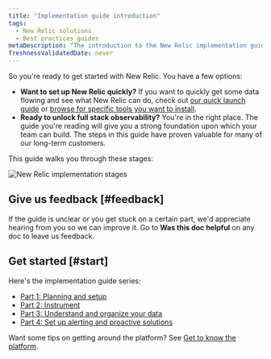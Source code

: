```yaml
---
title: "Implementation guide introduction"
tags:
  - New Relic solutions
  - Best practices guides 
metaDescription: "The introduction to the New Relic implementation guide."
freshnessValidatedDate: never
---
```



So you're ready to get started with New Relic. You have a few options:

* <DNT>**Want to set up New Relic quickly?**</DNT> If you want to quickly get some data flowing and see what New Relic can do, check out [our quick launch guide](/docs/new-relic-solutions/get-started/quick-launch-guide) or [browse for specific tools you want to install](https://newrelic.com/instant-observability).
* <DNT>**Ready to unlock full stack observability?**</DNT> You're in the right place. The guide you're reading will give you a strong foundation upon which your team can build. The steps in this guide have proven valuable for many of our long-term customers.

This guide walks you through these stages: 

<img
  title="New Relic implementation stages"
  alt="New Relic implementation stages"
  src={apmImplementationGuideStages}
/>

## Give us feedback [#feedback]

If the guide is unclear or you get stuck on a certain part, we'd appreciate hearing from you so we can improve it. Go to <DNT>**Was this doc helpful**</DNT> on any doc to leave us feedback. 

## Get started [#start]

Here's the implementation guide series:  

* [Part 1: Planning and setup](/docs/new-relic-solutions/get-started/implementation-guide-planning-setup)
* [Part 2: Instrument](/docs/new-relic-solutions/get-started/implementation-guide-instrument)
* [Part 3: Understand and organize your data](/docs/new-relic-solutions/get-started/implementation-guide-organize-data)
* [Part 4: Set up alerting and proactive solutions](/docs/new-relic-solutions/get-started/implementation-guide-alerting-proactive-solutions) 

Want some tips on getting around the platform? See [Get to know the platform](/docs/new-relic-solutions/new-relic-one/introduction-new-relic-platform). 
